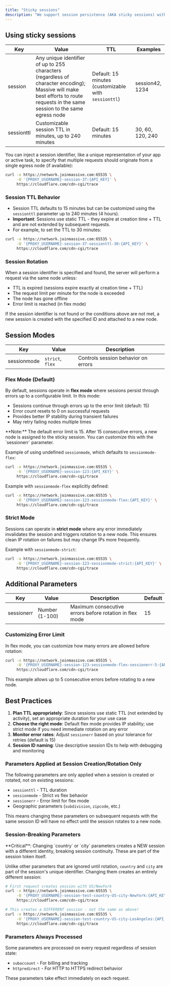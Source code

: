 ```yaml
---
title: "Sticky sessions"
description: "We support session persistence (AKA sticky sessions) with a customizable TTL, defaulting to 15 minutes."
---
```


## Using sticky sessions

| Key        | Value                                                                                                                                                                          | TTL                                                    | Examples        |
| ---------- | ------------------------------------------------------------------------------------------------------------------------------------------------------------------------------ | ------------------------------------------------------ | --------------- |
| session    | Any unique identifier of up to 255 characters (regardless of character encoding); Massive will make best efforts to route requests in the same session to the same egress node | Default: 15 minutes (customizable with `sessionttl`) | session42, 1234 |
| sessionttl | Customizable session TTL in minutes, up to 240 minutes                                                                                                                          | Default: 15 minutes                                    | 30, 60, 120, 240 |

You can inject a session identifier, like a unique representation of your app or active task, to specify that multiple requests should originate from a single egress node (if available):

```bash
curl -x https://network.joinmassive.com:65535 \
     -U '{PROXY_USERNAME}-session-37:{API_KEY}' \
     https://cloudflare.com/cdn-cgi/trace
```

### Session TTL Behavior

* Session TTL defaults to 15 minutes but can be customized using the `sessionttl` parameter up to 240 minutes (4 hours).
* **Important**: Sessions use static TTL - they expire at creation time + TTL and are not extended by subsequent requests.
* For example, to set the TTL to 30 minutes:

```bash
curl -x https://network.joinmassive.com:65535 \
     -U '{PROXY_USERNAME}-session-37-sessionttl-30:{API_KEY}' \
     https://cloudflare.com/cdn-cgi/trace
```

### Session Rotation

When a session identifier is specified and found, the server will perform a request via the same node unless:

* TTL is expired (sessions expire exactly at creation time + TTL)
* The request limit per minute for the node is exceeded
* The node has gone offline
* Error limit is reached (in flex mode)

If the session identifier is not found or the conditions above are not met, a new session is created with the specified ID and attached to a new node.

## Session Modes

| Key         | Value            | Description |
| ----------- | ---------------- | ----------- |
| sessionmode | `strict`, `flex` | Controls session behavior on errors |

### Flex Mode (Default)

By default, sessions operate in **flex mode** where sessions persist through errors up to a configurable limit. In this mode:
- Sessions continue through errors up to the error limit (default: 15)
- Error count resets to 0 on successful requests
- Provides better IP stability during transient failures
- May retry failing nodes multiple times

<Info>
  **Note:** The default error limit is 15. After 15 consecutive errors, a new node is assigned to the sticky session. You can customize this with the `sessionerr` parameter.
</Info>

Example of using undefined `sessionmode`, which defaults to `sessionmode-flex`:

```bash
curl -x https://network.joinmassive.com:65535 \
     -U '{PROXY_USERNAME}-session-123:{API_KEY}' \
     https://cloudflare.com/cdn-cgi/trace
```

Example with `sessionmode-flex` explicitly defined:

```bash
curl -x https://network.joinmassive.com:65535 \
     -U '{PROXY_USERNAME}-session-123-sessionmode-flex:{API_KEY}' \
     https://cloudflare.com/cdn-cgi/trace
```

### Strict Mode

Sessions can operate in **strict mode** where any error immediately invalidates the session and triggers rotation to a new node. This ensures clean IP rotation on failures but may change IPs more frequently.

Example with `sessionmode-strict`:

```bash
curl -x https://network.joinmassive.com:65535 \
     -U '{PROXY_USERNAME}-session-123-sessionmode-strict:{API_KEY}' \
     https://cloudflare.com/cdn-cgi/trace
```

## Additional Parameters

| Key         | Value            | Description | Default |
| ----------- | ---------------- | ----------- | ------- |
| sessionerr  | Number (1-100)   | Maximum consecutive errors before rotation in flex mode | 15 |

### Customizing Error Limit

In flex mode, you can customize how many errors are allowed before rotation:

```bash
curl -x https://network.joinmassive.com:65535 \
     -U '{PROXY_USERNAME}-session-123-sessionmode-flex-sessionerr-5:{API_KEY}' \
     https://cloudflare.com/cdn-cgi/trace
```

This example allows up to 5 consecutive errors before rotating to a new node.

## Best Practices

1. **Plan TTL appropriately**: Since sessions use static TTL (not extended by activity), set an appropriate duration for your use case
2. **Choose the right mode**: Default flex mode provides IP stability; use strict mode if you need immediate rotation on any error
3. **Monitor error rates**: Adjust `sessionerr` based on your tolerance for retries (default is 15)
4. **Session ID naming**: Use descriptive session IDs to help with debugging and monitoring

<Accordion title="Advanced: Parameter Timing and Mutability">

  ### Parameters Applied at Session Creation/Rotation Only

  The following parameters are only applied when a session is created or rotated, not on existing sessions:
  - `sessionttl` - TTL duration
  - `sessionmode` - Strict vs flex behavior
  - `sessionerr` - Error limit for flex mode
  - Geographic parameters (`subdivision`, `zipcode`, etc.)

  This means changing these parameters on subsequent requests with the same session ID will have no effect until the session rotates to a new node.

  ### Session-Breaking Parameters

  <Warning>
    **Critical**: Changing `country` or `city` parameters creates a NEW session with a different identity, breaking session continuity. These are part of the session token itself.
  </Warning>

  Unlike other parameters that are ignored until rotation, `country` and `city` are part of the session's unique identifier. Changing them creates an entirely different session:

  ```bash
  # First request creates session with US/NewYork
  curl -x https://network.joinmassive.com:65535 \
       -U '{PROXY_USERNAME}-session-test-country-US-city-NewYork:{API_KEY}' \
       https://cloudflare.com/cdn-cgi/trace

  # This creates a DIFFERENT session - not the same as above!
  curl -x https://network.joinmassive.com:65535 \
       -U '{PROXY_USERNAME}-session-test-country-US-city-LosAngeles:{API_KEY}' \
       https://cloudflare.com/cdn-cgi/trace
  ```

  ### Parameters Always Processed

  Some parameters are processed on every request regardless of session state:
  - `subaccount` - For billing and tracking
  - `httpredirect` - For HTTP to HTTPS redirect behavior

  These parameters take effect immediately on each request.

</Accordion>
